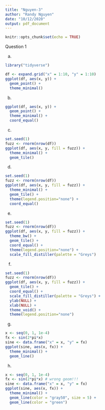 ```yaml
---
title: "Nguyen-3"
author: "Randy Nguyen"
date: "10/12/2020"
output: pdf_document
---
```


```r
knitr::opts_chunk$set(echo = TRUE)
```

\begin{center}
Homework 3
\end{center}

Question 1 \

a.

```r
library("tidyverse")

df <- expand.grid("x" = 1:10, "y" = 1:10) 
ggplot(df, aes(x, y)) +
  geom_point() +
  theme_minimal()
```

b. 

```r
ggplot(df, aes(x, y)) +
  geom_point() +
  theme_minimal() +
  coord_equal()
```

c.

```r
set.seed(1)
fuzz <- rnorm(nrow(df))
ggplot(df, aes(x, y, fill = fuzz)) +
  theme_minimal() +
  geom_tile()
```

d.
```r
set.seed(1)
fuzz <- rnorm(nrow(df))
ggplot(df, aes(x, y, fill = fuzz)) +
  theme_minimal() +
  geom_tile() +
  theme(legend.position="none") +
  coord_equal()
```

e. 
```r
set.seed(1)
fuzz <- rnorm(nrow(df))
ggplot(df, aes(x, y, fill = fuzz)) +
  theme_bw() +
  geom_tile() +
  coord_equal() +
  theme(legend.position="none") +
  scale_fill_distiller(palette = "Greys")
```

f.
```r
set.seed(1)
fuzz <- rnorm(nrow(df))
ggplot(df, aes(x, y, fill = fuzz)) +
  geom_tile() +
  coord_equal() +
  scale_fill_distiller(palette = "Greys") +
  ylab(NULL) +
  xlab(NULL) +
  theme_void() +
  theme(legend.position="none")
```

g.
```r
x <- seq(0, 1, 1e-4)
fx <- sin(2*pi*x)
sine <- data.frame("x" = x, "y" = fx)
ggplot(sine, aes(x, fx)) +
  theme_minimal() +
  geom_line()
```

h.
```r
x <- seq(0, 1, 1e-4)
fx <- sin(2*pi*x) # wrong geom!!!
sine <- data.frame("x" = x, "y" = fx)
ggplot(sine, aes(x, fx)) +
  theme_minimal() +
  geom_line(color = "gray50", size = 5) +
  geom_line(color = "green")
```

